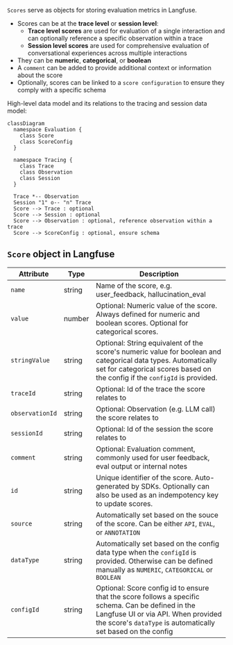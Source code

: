`Scores` serve as objects for storing evaluation metrics in Langfuse.

- Scores can be at the **trace level** or **session level**:
  - **Trace level scores** are used for evaluation of a single interaction and can optionally reference a specific observation within a trace
  - **Session level scores** are used for comprehensive evaluation of conversational experiences across multiple interactions
- They can be **numeric**, **categorical**, or **boolean**
- A `comment` can be added to provide additional context or information about the score
- Optionally, scores can be linked to a `score configuration` to ensure they comply with a specific schema

<div className="p-3 border rounded mt-6">

High-level data model and its relations to the tracing and session data model:

```mermaid
classDiagram
  namespace Evaluation {
    class Score
    class ScoreConfig
  }

  namespace Tracing {
    class Trace
    class Observation
    class Session
  }

  Trace *-- Observation
  Session "1" o-- "n" Trace
  Score --> Trace : optional
  Score --> Session : optional
  Score --> Observation : optional, reference observation within a trace
  Score --> ScoreConfig : optional, ensure schema
```

</div>

## `Score` object in Langfuse

| Attribute       | Type   | Description                                                                                                                                                                                               |
| --------------- | ------ | --------------------------------------------------------------------------------------------------------------------------------------------------------------------------------------------------------- |
| `name`          | string | Name of the score, e.g. user_feedback, hallucination_eval                                                                                                                                                 |
| `value`         | number | Optional: Numeric value of the score. Always defined for numeric and boolean scores. Optional for categorical scores.                                                                                     |
| `stringValue`   | string | Optional: String equivalent of the score's numeric value for boolean and categorical data types. Automatically set for categorical scores based on the config if the `configId` is provided.              |
| `traceId`       | string | Optional: Id of the trace the score relates to                                                                                                                                                            |
| `observationId` | string | Optional: Observation (e.g. LLM call) the score relates to                                                                                                                                                |
| `sessionId`     | string | Optional: Id of the session the score relates to                                                                                                                                                            |
| `comment`       | string | Optional: Evaluation comment, commonly used for user feedback, eval output or internal notes                                                                                                              |
| `id`            | string | Unique identifier of the score. Auto-generated by SDKs. Optionally can also be used as an indempotency key to update scores.                                                                              |
| `source`        | string | Automatically set based on the souce of the score. Can be either `API`, `EVAL`, or `ANNOTATION`                                                                                                           |
| `dataType`      | string | Automatically set based on the config data type when the `configId` is provided. Otherwise can be defined manually as `NUMERIC`, `CATEGORICAL` or `BOOLEAN`                                               |
| `configId`      | string | Optional: Score config id to ensure that the score follows a specific schema. Can be defined in the Langfuse UI or via API. When provided the score's `dataType` is automatically set based on the config |
